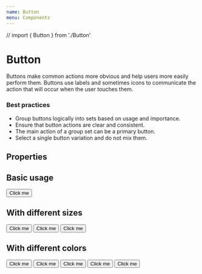 ```yaml
---
name: Button
menu: Components
---
```


// import { Button } from './Button'


# Button

Buttons make common actions more obvious and help users more easily perform them. Buttons use labels and sometimes icons to communicate the action that will occur when the user touches them.

### Best practices

- Group buttons logically into sets based on usage and importance.
- Ensure that button actions are clear and consistent.
- The main action of a group set can be a primary button.
- Select a single button variation and do not mix them.

## Properties

<PropsTable of={Button} />

## Basic usage

<Playground>
  <Button>Click me</Button>
</Playground>

## With different sizes

<Playground>
  <Button scale="small">Click me</Button>
  <Button scale="normal">Click me</Button>
  <Button scale="big">Click me</Button>
</Playground>

## With different colors

<Playground>
  <Button kind="primary">Click me</Button>
  <Button kind="secondary">Click me</Button>
  <Button kind="cancel">Click me</Button>
  <Button kind="dark">Click me</Button>
  <Button kind="gray">Click me</Button>
</Playground>